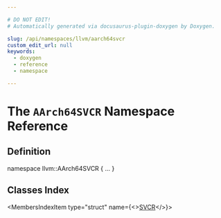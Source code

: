```yaml
---

# DO NOT EDIT!
# Automatically generated via docusaurus-plugin-doxygen by Doxygen.

slug: /api/namespaces/llvm/aarch64svcr
custom_edit_url: null
keywords:
  - doxygen
  - reference
  - namespace

---
```





# The `AArch64SVCR` Namespace Reference

<DoxygenPage pluginConfig={pluginConfig}>



## Definition

<CodeBlock>namespace llvm::AArch64SVCR &#123; ... &#125;</CodeBlock>

## Classes Index

<MembersIndex>

<MembersIndexItem
  type="struct"
  name={<><a href="/docs/api/structs/llvm/aarch64svcr/svcr">SVCR</a></>}>
</MembersIndexItem>

</MembersIndex>


</DoxygenPage>
